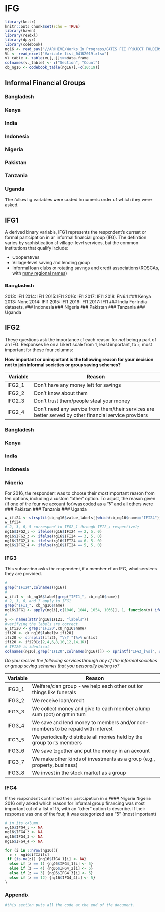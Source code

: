 # IFG

``` r
library(knitr)
knitr::opts_chunk$set(echo = TRUE)
library(haven)
library(readxl)
library(dplyr)
library(codebook)
ng16 <- read_sav("//ARCHIVE/Works_In_Progress/GATES FII PROJECT FOLDERS/GATES FII WAVES 4 - 6 2016-2019/Final Data/In house/FII Nigeria 2016 (in house).sav")
VL <- read_excel("Variable list_04182019.xlsx")
vl_table <- table(VL[,1])%>%data.frame
colnames(vl_table) <- c("Section", "Count")
cb_ng16 <- codebook_table(ng16)[,-c(10:19)]
```

Informal Financial Groups
----
### Bangladesh
### Kenya
### India
### Indonesia
### Nigeria
### Pakistan
### Tanzania
### Uganda
The following variables were coded in numeric order of which they were asked.

## IFG1

A derived binary variable, IFG1 represents the respondent's current or formal participation in an informal financial group (IFG). The definition varies by sophistication of village-level services, but the common institutions that qualify include:

* Cooperatives
* Village-level saving and lending group
* Informal loan clubs or rotating savings and credit associations (ROSCAs, with [many regional names](http://www.gdrc.org/icm/rosca/rosca-names.html))

### Bangladesh
2013: IFI1
2014: IFI1
2015: IFI1
2016: IFI1
2017: IFI1
2018: FN6.1
### Kenya
2013: None
2014: IFI1
2015: IFI1
2016: IFI1
2017: IFI1
### India
For India datasets, 
### Indonesia
### Nigeria
### Pakistan
### Tanzania
### Uganda

## IFG2
These questions ask the importance of each reason for _not_ being a part of an IFG. 
Responses lie on a Likert scale from 1, least important, to 5, most important for these four columns:

**How important or unimportant is the following reason for your decision not to join informal societies or group saving schemes?**

Variable | Reason
-------- | ---------------------------------------
IFG2_1   | Don't have any money left for savings
IFG2_2   | Don't know about them
IFG2_3   | Don't trust them/people steal your money
IFG2_4   | Don't need any service from them/their services are better served by other financial service providers

### Bangladesh
### Kenya
### India
### Indonesia
### Nigeria
  For 2016, the respondent was to choose their _most_ important reason from ten options, including a custom "other" option. To adjust, the reason given (if one of the four we account for)was coded as a "5" and all others were 
### Pakistan
### Tanzania
### Uganda


```r
w_ifi24 <- strsplit(cb_ng16$value_labels[[which(cb_ng16$name=="IFI24")]], "\n")
w_ifi24
# 2, 3, 6, 5 correspond to IFG2_1 through IFI2_4 respectively
ng16$IFG2_1 <- ifelse(ng16$IFI24 == 2, 5, 0)
ng16$IFG2_2 <- ifelse(ng16$IFI24 == 3, 5, 0)
ng16$IFG2_3 <- ifelse(ng16$IFI24 == 6, 5, 0)
ng16$IFG2_4 <- ifelse(ng16$IFI24 == 5, 5, 0)
```

### IFG3
This subsection asks the respondent, if a member of an IFG, what services they are provided.
```r
#
grep("IFI20",colnames(ng16))
#
w_ifi1 <- cb_ng16$label[grep("IFI1_", cb_ng16$name)]
# 2, 3, 6, and 7 apply to IFG1
grep("IFI1_", cb_ng16$name)
ng16$IFG1 <- apply(ng16[,c(1040, 1044, 1054, 1056)], 1, function(x) ifelse(any(x == 1), 1, 0))
#
y <- names(attr(ng16$IFI21, "labels"))
#verifying the labels are correct
w_ifi20 <- grep("IFI20",cb_ng16$name)
ifi20 <- cb_ng16$label[w_ifi20]
ifi20 <- strsplit(ifi20, "\\? ")%>% unlist
ifi20 <- ifi20[c(2,4,6,8,10,12,14,16)]
# IFI20 is identical
colnames(ng16[,grep("IFI20",colnames(ng16))]) <- sprintf("IFG3_[%s]", seq(1:8))
```

*Do you receive the following services through any of the informal societies or group saving schemes that you personally belong to?*

Variable | Reason
-------- | -------------------------------------------------------------       
IFG3_1   | Welfare/clan group - we help each other out for things like funerals
IFG3_2   | We receive loan/credit
IFG3_3   | We collect money and give to each member a lump sum (pot) or gift in turn
IFG3_4   | We save and lend money to members and/or non-members to be repaid with interest
IFG3_5   | We periodically distribute all monies held by the group to its members
IFG3_6   | We save together and put the money in an account
IFG3_7   | We make other kinds of investments as a group (e.g., property, business)
IFG3_8   | We invest in the stock market as a group

### IFG4
If the respondent confirmed their participation in a 
#### Nigeria
Nigeria 2016 only asked which reason for informal group financing was most important
out of a list of 15, with an "other" option to describe.
If their response was one of the four, it was categorized as a "5" (most important)
```r
# in its column.
ng16$IFG4_1 <- NA
ng16$IFG4_2 <- NA
ng16$IFG4_3 <- NA
ng16$IFG4_4 <- NA

for (i in 1:nrow(ng16)){
  z <- ng16$IFI21[i]
 if (is.na(z)) {ng16$IFG4_1[i] <- NA}
  else if (z == 1) {ng16$IFG4_1[i] <- 5}
  else if (z == 4) {ng16$IFG4_2[i] <- 5}
  else if (z == 3) {ng16$IFG4_3[i] <- 5}
  else if (z == 12) {ng16$IFG4_4[i] <- 5}
}
```
### Appendix
```r
#this section puts all the code at the end of the document.
```

